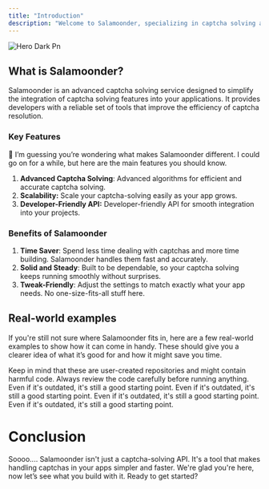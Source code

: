 ```yaml
---
title: "Introduction"
description: "Welcome to Salamoonder, specializing in captcha solving and beyond. Salamoonder helps automate your tasks on protected websites."
---
```


![Hero Dark Pn](/images/salamoonder-hero.png)

## What is Salamoonder?

Salamoonder is an advanced captcha solving service designed to simplify the integration of captcha solving features into your applications. It provides developers with a reliable set of tools that improve the efficiency of captcha resolution.

### Key Features

🤔 I’m guessing you’re wondering what makes Salamoonder different. I could go on for a while, but here are the main features you should know.

1. **Advanced Captcha Solving**: Advanced algorithms for efficient and accurate captcha solving.
2. **Scalability:** Scale your captcha-solving easily as your app grows.
3. **Developer-Friendly API:** Developer-friendly API for smooth integration into your projects.

### Benefits of Salamoonder

1. **Time Saver**: Spend less time dealing with captchas and more time building. Salamoonder handles them fast and accurately.
2. **Solid and Steady**: Built to be dependable, so your captcha solving keeps running smoothly without surprises.
3. **Tweak-Friendly**: Adjust the settings to match exactly what your app needs. No one-size-fits-all stuff here.

## Real-world examples

If you're still not sure where Salamoonder fits in, here are a few real-world examples to show how it can come in handy. These should give you a clearer idea of what it’s good for and how it might save you time.

<Tip>
  Keep in mind that these are user-created repositories and might contain harmful code. Always review the code carefully before running anything.
</Tip>

<CardGroup cols={2}>
  <Card title="fqw3/Kick.com-account-generator" icon="network-wired" href="https://github.com/fqw3/Kick.com-account-generator">
    Even if it's outdated, it's still a good starting point.
  </Card>
  <Card title="masterking32/twitch-account-creator" icon="sparkles" href="https://github.com/masterking32/twitch-account-creator">
    Even if it's outdated, it's still a good starting point.
  </Card>
  <Card title="gui-fkb/twitch-accounts" icon="server" href="https://github.com/gui-fkb/twitch-accounts">
    Even if it's outdated, it's still a good starting point.
  </Card>
  <Card title="fqw3/kick-follow-bot" icon="people-carry-box" href="https://github.com/fqw3/kick-follow-bot">
    Even if it's outdated, it's still a good starting point.
  </Card>
</CardGroup>


# **Conclusion**

Soooo.... Salamoonder isn't just a captcha-solving API. It's a tool that makes handling captchas in your apps simpler and faster. We're glad you're here, now let’s see what you build with it. Ready to get started?
